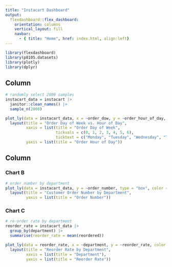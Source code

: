 ```yaml
---
title: "Instacart Dashboard"
output: 
  flexdashboard::flex_dashboard:
    orientation: columns
    vertical_layout: fill
    navbar:
      - { title: "Home", href: index.html, align:left}
---
```


```r
library(flexdashboard)
library(p8105.datasets)
library(plotly)
library(dplyr)

```

Column {data-width=650}
-----------------------------------------------------------------------

```r
# randomly select 2000 samples
instacart_data = instacart |>
  janitor::clean_names() |>
  sample_n(2000) 


```

```r
plot_ly(data = instacart_data, x = ~order_dow, y = ~order_hour_of_day, type = "scatter", mode = "markers", color = ~reordered) |>
  layout(title = "Order Day of Week vs. Hour of Day",
         xaxis = list(title = "Order Day of Week",
                      tickvals = c(0, 1, 2, 3, 4, 5, 6),
                      ticktext = c("Monday", "Tuesday", "Wednesday", "Thursday", "Friday", "Saturday", "Sunday")),
         yaxis = list(title = "Order Hour of Day"))


```

Column {data-width=650}
-----------------------------------------------------------------------

### Chart B

```r
# order number by department
plot_ly(data = instacart_data, y = ~order_number, type = "box", color = ~department, colors = "viridis") |>
  layout(title = "Customer Order Number by Department",
         yaxis = list(title = "Order Number"))

```

### Chart C

```r

# re-order rate by department
reorder_rate = instacart_data |>
  group_by(department) |>
  summarise(reorder_rate = mean(reordered))

plot_ly(data = reorder_rate, x = ~department, y = ~reorder_rate, color = ~department, type = "bar",colors = "viridis") |>
  layout(title = "Reorder Rate by Department",
         xaxis = list(title = "Department"),
         yaxis = list(title = "Reorder Rate"))


```









